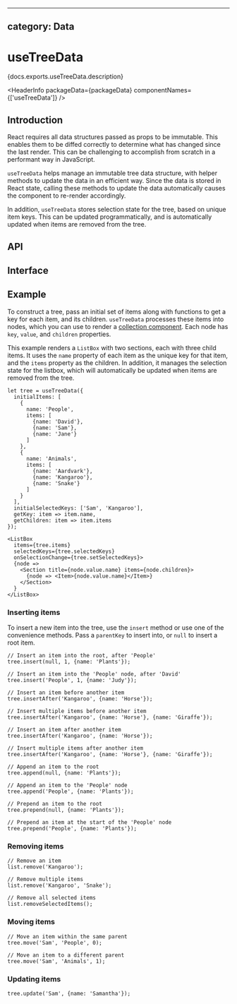 <!-- Copyright 2020 Adobe. All rights reserved.
This file is licensed to you under the Apache License, Version 2.0 (the "License");
you may not use this file except in compliance with the License. You may obtain a copy
of the License at http://www.apache.org/licenses/LICENSE-2.0
Unless required by applicable law or agreed to in writing, software distributed under
the License is distributed on an "AS IS" BASIS, WITHOUT WARRANTIES OR REPRESENTATIONS
OF ANY KIND, either express or implied. See the License for the specific language
governing permissions and limitations under the License. -->



---
category: Data
---

# useTreeData

<p>{docs.exports.useTreeData.description}</p>

<HeaderInfo
  packageData={packageData}
  componentNames={['useTreeData']} />

## Introduction

React requires all data structures passed as props to be immutable. This enables them to be diffed correctly to determine
what has changed since the last render. This can be challenging to accomplish from scratch in a performant way in JavaScript. 

`useTreeData` helps manage an immutable tree data structure, with helper methods to update the data in an efficient way.
Since the data is stored in React state, calling these methods to update the data automatically causes the component
to re-render accordingly.

In addition, `useTreeData` stores selection state for the tree, based on unique item keys. This can be updated programmatically,
and is automatically updated when items are removed from the tree.

## API

<FunctionAPI function={docs.exports.useTreeData} links={docs.links} />

## Interface

<ClassAPI links={docs.links} class={docs.links[docs.exports.useTreeData.return.base.id]} />

## Example

To construct a tree, pass an initial set of items along with functions to get a key for each item, and its children.
`useTreeData` processes these items into nodes, which you can use to render a [collection component](collections.html).
Each node has `key`, `value`, and `children` properties.

This example renders a `ListBox` with two sections, each with three child items. It uses the `name` property of each item
as the unique key for that item, and the `items` property as the children. In addition, it manages the selection state
for the listbox, which will automatically be updated when items are removed from the tree.

```tsx
let tree = useTreeData({
  initialItems: [
    {
      name: 'People',
      items: [
        {name: 'David'},
        {name: 'Sam'},
        {name: 'Jane'}
      ]
    },
    {
      name: 'Animals',
      items: [
        {name: 'Aardvark'},
        {name: 'Kangaroo'},
        {name: 'Snake'}
      ]
    }
  ],
  initialSelectedKeys: ['Sam', 'Kangaroo'],
  getKey: item => item.name,
  getChildren: item => item.items
});

<ListBox
  items={tree.items}
  selectedKeys={tree.selectedKeys}
  onSelectionChange={tree.setSelectedKeys}>
  {node =>
    <Section title={node.value.name} items={node.children}>
      {node => <Item>{node.value.name}</Item>}
    </Section>
  }
</ListBox>
```

### Inserting items

To insert a new item into the tree, use the `insert` method or use one of the convenience methods.
Pass a `parentKey` to insert into, or `null` to insert a root item.

```tsx
// Insert an item into the root, after 'People'
tree.insert(null, 1, {name: 'Plants'});

// Insert an item into the 'People' node, after 'David'
tree.insert('People', 1, {name: 'Judy'});
```

```tsx
// Insert an item before another item
tree.insertAfter('Kangaroo', {name: 'Horse'});

// Insert multiple items before another item
tree.insertAfter('Kangaroo', {name: 'Horse'}, {name: 'Giraffe'});
```

```tsx
// Insert an item after another item
tree.insertAfter('Kangaroo', {name: 'Horse'});

// Insert multiple items after another item
tree.insertAfter('Kangaroo', {name: 'Horse'}, {name: 'Giraffe'});
```

```tsx
// Append an item to the root
tree.append(null, {name: 'Plants'});

// Append an item to the 'People' node
tree.append('People', {name: 'Plants'});
```

```tsx
// Prepend an item to the root
tree.prepend(null, {name: 'Plants'});

// Prepend an item at the start of the 'People' node
tree.prepend('People', {name: 'Plants'});
```

### Removing items

```tsx
// Remove an item
list.remove('Kangaroo');

// Remove multiple items
list.remove('Kangaroo', 'Snake');
```

```tsx
// Remove all selected items
list.removeSelectedItems();
```

### Moving items

```tsx
// Move an item within the same parent
tree.move('Sam', 'People', 0);

// Move an item to a different parent
tree.move('Sam', 'Animals', 1);
```

### Updating items

```tsx
tree.update('Sam', {name: 'Samantha'});
```
